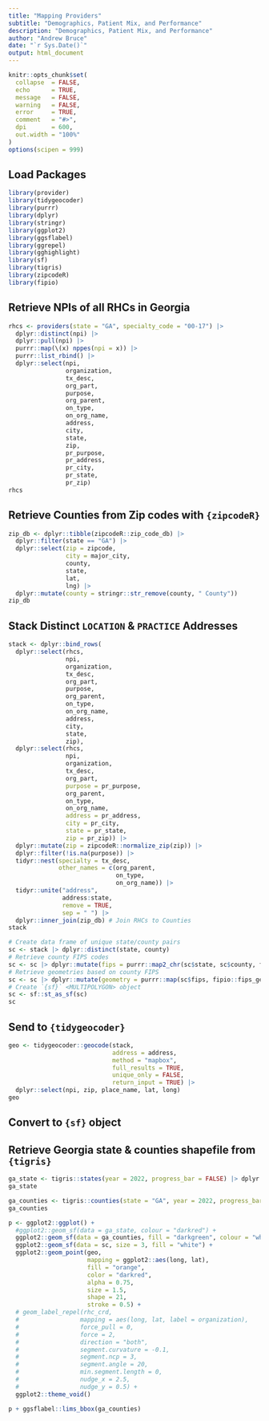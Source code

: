 ```yaml
---
title: "Mapping Providers"
subtitle: "Demographics, Patient Mix, and Performance"
description: "Demographics, Patient Mix, and Performance"
author: "Andrew Bruce"
date: "`r Sys.Date()`"
output: html_document
---
```


```r
knitr::opts_chunk$set(
  collapse  = FALSE,
  echo      = TRUE, 
  message   = FALSE, 
  warning   = FALSE,
  error     = TRUE,
  comment   = "#>",
  dpi       = 600, 
  out.width = "100%"
)
options(scipen = 999)
```


## Load Packages

```r
library(provider)
library(tidygeocoder)
library(purrr)
library(dplyr)
library(stringr)
library(ggplot2)
library(ggsflabel)
library(ggrepel)
library(gghighlight)
library(sf)
library(tigris)
library(zipcodeR)
library(fipio)
```


## Retrieve NPIs of all RHCs in Georgia

```r
rhcs <- providers(state = "GA", specialty_code = "00-17") |> 
  dplyr::distinct(npi) |> 
  dplyr::pull(npi) |> 
  purrr::map(\(x) nppes(npi = x)) |>
  purrr::list_rbind() |> 
  dplyr::select(npi,
                organization, 
                tx_desc,
                org_part,
                purpose,
                org_parent,
                on_type,
                on_org_name,
                address, 
                city, 
                state, 
                zip,
                pr_purpose, 
                pr_address, 
                pr_city, 
                pr_state, 
                pr_zip)
rhcs
```


## Retrieve Counties from Zip codes with `{zipcodeR}`

```r
zip_db <- dplyr::tibble(zipcodeR::zip_code_db) |> 
  dplyr::filter(state == "GA") |> 
  dplyr::select(zip = zipcode, 
                city = major_city, 
                county, 
                state, 
                lat, 
                lng) |> 
  dplyr::mutate(county = stringr::str_remove(county, " County"))
zip_db
```

## Stack Distinct `LOCATION` & `PRACTICE` Addresses

```r
stack <- dplyr::bind_rows(
  dplyr::select(rhcs, 
                npi,
                organization, 
                tx_desc,
                org_part,
                purpose,
                org_parent,
                on_type,
                on_org_name,
                address, 
                city, 
                state, 
                zip),
  dplyr::select(rhcs, 
                npi, 
                organization, 
                tx_desc,
                org_part,
                purpose = pr_purpose, 
                org_parent,
                on_type,
                on_org_name,
                address = pr_address, 
                city = pr_city, 
                state = pr_state, 
                zip = pr_zip)) |> 
  dplyr::mutate(zip = zipcodeR::normalize_zip(zip)) |> 
  dplyr::filter(!is.na(purpose)) |> 
  tidyr::nest(specialty = tx_desc, 
              other_names = c(org_parent, 
                              on_type, 
                              on_org_name)) |> 
  tidyr::unite("address", 
               address:state, 
               remove = TRUE, 
               sep = " ") |> 
  dplyr::inner_join(zip_db) # Join RHCs to Counties
stack
```



```r
# Create data frame of unique state/county pairs
sc <- stack |> dplyr::distinct(state, county)
# Retrieve county FIPS codes
sc <- sc |> dplyr::mutate(fips = purrr::map2_chr(sc$state, sc$county, fipio::as_fips))
# Retrieve geometries based on county FIPS
sc <- sc |> dplyr::mutate(geometry = purrr::map(sc$fips, fipio::fips_geometry)) |> tidyr::unnest(geometry)
# Create `{sf}` <MULTIPOLYGON> object
sc <- sf::st_as_sf(sc)
sc
```


## Send to `{tidygeocoder}`

```r
geo <- tidygeocoder::geocode(stack, 
                             address = address, 
                             method = "mapbox", 
                             full_results = TRUE, 
                             unique_only = FALSE, 
                             return_input = TRUE) |> 
  dplyr::select(npi, zip, place_name, lat, long)
geo
```



## Convert to `{sf}` object

## Retrieve Georgia state & counties shapefile from `{tigris}`

```r
ga_state <- tigris::states(year = 2022, progress_bar = FALSE) |> dplyr::filter(STUSPS == "GA")
ga_state
```


```r
ga_counties <- tigris::counties(state = "GA", year = 2022, progress_bar = FALSE)  
ga_counties
```


```r
p <- ggplot2::ggplot() + 
  #ggplot2::geom_sf(data = ga_state, colour = "darkred") +
  ggplot2::geom_sf(data = ga_counties, fill = "darkgreen", colour = "white", alpha = 0.5) +
  ggplot2::geom_sf(data = sc, size = 3, fill = "white") +
  ggplot2::geom_point(geo, 
                      mapping = ggplot2::aes(long, lat), 
                      fill = "orange", 
                      color = "darkred", 
                      alpha = 0.75, 
                      size = 1.5, 
                      shape = 21, 
                      stroke = 0.5) +
  # geom_label_repel(rhc_crd, 
  #                 mapping = aes(long, lat, label = organization),
  #                 force_pull = 0,
  #                 force = 2,
  #                 direction = "both",
  #                 segment.curvature = -0.1, 
  #                 segment.ncp = 3, 
  #                 segment.angle = 20, 
  #                 min.segment.length = 0,
  #                 nudge_x = 2.5,
  #                 nudge_y = 0.5) +
  ggplot2::theme_void()

p + ggsflabel::lims_bbox(ga_counties)
```



